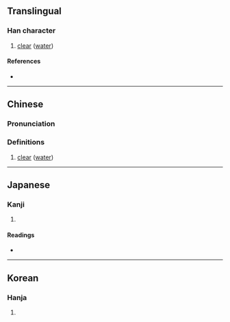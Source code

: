 {{character info/new}}
==Translingual==

===Han character===
{{Han char|rn=85|rad=水|as=13|sn=16|four=37194|canj=EYED|ids=⿰氵粲}}

# [[clear]] ([[water]])

====References====
* {{Han ref|kx=0653.220|dkj=18406|dj=1063.150|hdz=31755.010|uh=6FAF|ud=28591|bh=EA44|bd=59972}}

----

==Chinese==
{{zh-forms}}

===Pronunciation===
{{zh-pron
|m=càn
|c=caan3
|mc=
|oc=
|ma=
|cat=a
}}

===Definitions===
{{zh-hanzi}}

# [[clear]] ([[water]])

----

==Japanese==

===Kanji===
{{ja-kanji|grade=|rs=水13}}

# {{defn|lang=ja|sort=水13}}

====Readings====
* {{ja-readings|on=[[さん]] (san)|kun=[[きよい]] (kiyoi)}}

----

==Korean==

===Hanja===
{{ko-hanja|hangeul=찬|eumhun=|rv=chan|mr=ch'an|y=chan}}

# {{defn|lang=ko|sort=水13}}